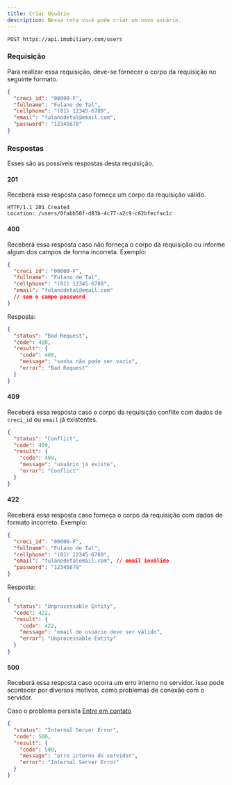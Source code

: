 ```yaml
---
title: Criar Usuário
description: Nessa rota você pode criar um novo usuário.
---
```


```http
POST https://api.imobiliary.com/users
```

### Requisição
Para realizar essa requisição, deve-se fornecer o corpo da
requisição no seguinte formato.

```json
{
  "creci_id": "00000-F",
  "fullname": "Fulano de Tal",
  "cellphone": "(01) 12345-6789",
  "email": "fulanodetal@email.com",
  "password": "12345678"
}
```

### Respostas
Esses são as possíveis respostas desta requisição.

#### 201
Receberá essa resposta caso forneça um corpo da requisição válido.

```http
HTTP/1.1 201 Created
Location: /users/0fabb50f-d83b-4c77-a2c9-c62bfecfac1c
```

#### 400
Receberá essa resposta caso não forneça o corpo da requisição ou informe
algum dos campos de forma incorreta. Exemplo:

```json
{
  "creci_id": "00000-F",
  "fullname": "Fulano de Tal",
  "cellphone": "(01) 12345-6789",
  "email": "fulanodetal@email.com"
  // sem o campo password
}
```

Resposta:

```json
{
  "status": "Bad Request",
  "code": 400,
  "result": {
    "code": 400,
    "message": "senha não pode ser vazia",
    "error": "Bad Request"
  }
}
```

#### 409
Receberá essa resposta caso o corpo da requisição conflite com dados
de `creci_id` ou `email` já existentes.

```json
{
  "status": "Conflict",
  "code": 409,
  "result": {
    "code": 409,
    "message": "usuário já existe",
    "error": "Conflict"
  }
}
```

#### 422
Receberá essa resposta caso forneça o corpo da requisição com dados
de formato incorreto. Exemplo:

```json
{
  "creci_id": "00000-F",
  "fullname": "Fulano de Tal",
  "cellphone": "(01) 12345-6789",
  "email": "fulanodetalemail.com", // email inválido
  "password": "12345678"
}
```

Resposta:

```json
{
  "status": "Unprocessable Entity",
  "code": 422,
  "result": {
    "code": 422,
    "message": "email do usuário deve ser válido",
    "error": "Unprocessable Entity"
  }
}
```

#### 500
Receberá essa resposta caso ocorra um erro interno no servidor.
Isso pode acontecer por diversos motivos, como problemas de conexão com o servidor.

Caso o problema persista [Entre em contato](https://docs.imobiliary.com/contato)
```json
{
  "status": "Internal Server Error",
  "code": 500,
  "result": {
    "code": 500,
    "message": "erro interno do servidor",
    "error": "Internal Server Error"
  }
}
```